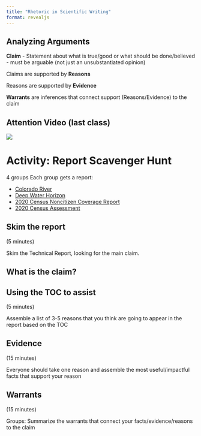 ```yaml
---
title: "Rhetoric in Scientific Writing"
format: revealjs
---
```

## Analyzing Arguments

**Claim** - Statement about what is true/good or what should be done/believed
  - must be arguable (not just an unsubstantiated opinion)

Claims are supported by **Reasons**

Reasons are supported by **Evidence**

**Warrants** are inferences that connect support (Reasons/Evidence) to the claim

## Attention Video (last class)

![](images/argument-breakdown.excalidraw.png){fig-alt="A breakdown of the structure of the video from the first class of Week 5. Claim: The type of media we consume affects our ability to follow arguments and pay attention. There are two groups of content underneath the claim. The first reason is The written word build focus and shifts the way we think; under that are two pieces of evidence which are offered: written wor changed how people though, with examples of the reformation, enlightenment, and american revolution enabled via the printing press. The second piece of evidence is that peopel used to written communication have greater attention spans, as evidenced by the comparison between 3h Lincoln/Douglass debates and the 1h Kennedy/Nixon TV debates. Connecting the evidence to the claim are two red arrows which make the points that the written word is why big, civilization-defining changes in thought occurred, and that audiences used to writing follow complex logic better than audiences digesting TV. These warrants connect the evidence to the claim. The second reason is Online media's goal is to maintain engagement, not attention. This is supported by application layout, with immediate content that conveys that information is easy and disposable, and the idea of a hostile design environment that steals rather than is given attention; platform creators know this is harmful and do not allow their children to use their own products. These pieces of evidence are connected to the claim with two red arrows which have corresponding text claiming that the internet is even more damaging than TV to attention development/plasticity, and to build attention and ability to think complex thoughts, you must spend time away from phones/internet and with books or thinking on a train of thought for increasing periods of time."}

# Activity: Report Scavenger Hunt

4 groups
Each group gets a report:

- [Colorado River](../activities/report-examples/ViaderoetalWestwarddiversionofMSRwatertoLowerCRB.pdf)
- [Deep Water Horizon](../activities/report-examples/Deepwater-Horizon-Report.pdf)
- [2020 Census Noncitizen Coverage Report](../activities/report-examples/CES-WP-23-42-CensusNoncitizenCoverage.pdf)
- [2020 Census Assessment](../activities/report-examples/2023-AssessingThe2020Census.pdf)


## Skim the report

(5 minutes)

Skim the Technical Report, looking for the main claim.

## What is the claim?



## Using the TOC to assist

(5 minutes)

Assemble a list of 3-5 reasons that you think are going to appear in the report based on the TOC

## Evidence

(15 minutes)

Everyone should take one reason and assemble the most useful/impactful facts that support your reason

## Warrants

(15 minutes)

Groups: Summarize the warrants that connect your facts/evidence/reasons to the claim


